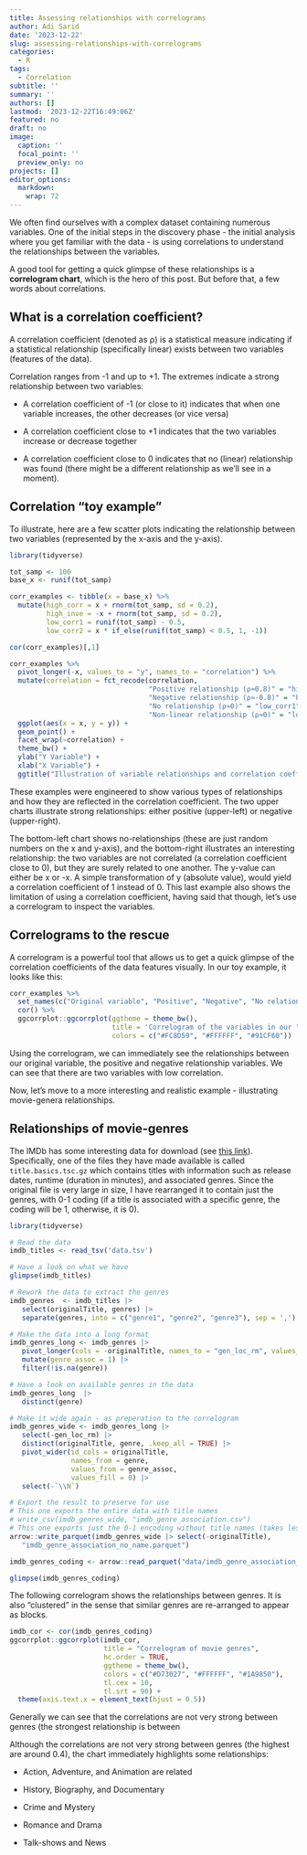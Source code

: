 ```yaml
---
title: Assessing relationships with correlograms
author: Adi Sarid
date: '2023-12-22'
slug: assessing-relationships-with-correlograms
categories:
  - R
tags:
  - Correlation
subtitle: ''
summary: ''
authors: []
lastmod: '2023-12-22T16:49:06Z'
featured: no
draft: no
image:
  caption: ''
  focal_point: ''
  preview_only: no
projects: []
editor_options: 
  markdown: 
    wrap: 72
---
```


We often find ourselves with a complex dataset containing numerous
variables. One of the initial steps in the discovery phase - the initial
analysis where you get familiar with the data - is using correlations to
understand the relationships between the variables.

A good tool for getting a quick glimpse of these relationships is a
**correlogram chart**, which is the hero of this post. But before that,
a few words about correlations.

## What is a correlation coefficient?

A correlation coefficient (denoted as ⍴) is a statistical measure
indicating if a statistical relationship (specifically linear) exists
between two variables (features of the data).

Correlation ranges from -1 and up to +1. The extremes indicate a strong
relationship between two variables:

-   A correlation coefficient of -1 (or close to it) indicates that when
    one variable increases, the other decreases (or vice versa)

-   A correlation coefficient close to +1 indicates that the two
    variables increase or decrease together

-   A correlation coefficient close to 0 indicates that no (linear)
    relationship was found (there might be a different relationship as
    we'll see in a moment).

## Correlation "toy example"

To illustrate, here are a few scatter plots indicating the relationship
between two variables (represented by the x-axis and the y-axis).

```r

library(tidyverse)

tot_samp <- 100
base_x <- runif(tot_samp)

corr_examples <- tibble(x = base_x) %>% 
  mutate(high_corr = x + rnorm(tot_samp, sd = 0.2),
         high_inve = -x + rnorm(tot_samp, sd = 0.2),
         low_corr1 = runif(tot_samp) - 0.5,
         low_corr2 = x * if_else(runif(tot_samp) < 0.5, 1, -1))

cor(corr_examples)[,1]

corr_examples %>% 
  pivot_longer(-x, values_to = "y", names_to = "correlation") %>% 
  mutate(correlation = fct_recode(correlation,
                                  "Positive relationship (⍴≈0.8)" = "high_corr",
                                  "Negative relationship (⍴≈-0.8)" = "high_inve",
                                  "No relationship (⍴≈0)" = "low_corr1",
                                  "Non-linear relationship (⍴≈0)" = "low_corr2")) %>% 
  ggplot(aes(x = x, y = y)) + 
  geom_point() + 
  facet_wrap(~correlation) + 
  theme_bw() + 
  ylab("Y Variable") + 
  xlab("X Variable") + 
  ggtitle("Illustration of variable relationships and correlation coefficient")
```

These examples were engineered to show various types of relationships
and how they are reflected in the correlation coefficient. The two upper
charts illustrate strong relationships: either positive (upper-left) or
negative (upper-right).

The bottom-left chart shows no-relationships (these are just random
numbers on the x and y-axis), and the bottom-right illustrates an
interesting relationship: the two variables are not correlated (a
correlation coefficient close to 0), but they are surely related to one
another. The y-value can either be x or -x. A simple transformation of y
(absolute value), would yield a correlation coefficient of 1 instead of
0. This last example also shows the limitation of using a correlation
coefficient, having said that though, let's use a correlogram to inspect
the variables.

## Correlograms to the rescue

A correlogram is a powerful tool that allows us to get a quick glimpse
of the correlation coefficients of the data features visually. In our
toy example, it looks like this:

```r
corr_examples %>% 
  set_names(c("Original variable", "Positive", "Negative", "No relationship", "Non-linear")) %>% 
  cor() %>% 
  ggcorrplot::ggcorrplot(ggtheme = theme_bw(), 
                         title = 'Correlogram of the variables in our "toy example"', 
                         colors = c("#FC8D59", "#FFFFFF", "#91CF60"))
```

Using the correlogram, we can immediately see the relationships between
our original variable, the positive and negative relationship variables.
We can see that there are two variables with low correlation.

Now, let's move to a more interesting and realistic example -
illustrating movie-genera relationships.

## Relationships of movie-genres

The IMDb has some interesting data for download (see [this
link](https://datasets.imdbws.com/)). Specifically, one of the files
they have made available is called `title.basics.tsc.gz` which contains
titles with information such as release dates, runtime (duration in
minutes), and associated genres. Since the original file is very large
in size, I have rearranged it to contain just the genres, with 0-1
coding (if a title is associated with a specific genre, the coding will
be 1, otherwise, it is 0).

```r
library(tidyverse)

# Read the data
imdb_titles <- read_tsv('data.tsv')

# Have a look on what we have
glimpse(imdb_titles)

# Rework the data to extract the genres
imdb_genres  <- imdb_titles |>
   select(originalTitle, genres) |>
   separate(genres, into = c("genre1", "genre2", "genre3"), sep = ',')

# Make the data into a long format
imdb_genres_long <- imdb_genres |>
   pivot_longer(cols = -originalTitle, names_to = "gen_loc_rm", values_to = "genre") |>
   mutate(genre_assoc = 1) |>
   filter(!is.na(genre))

# Have a look on available genres in the data
imdb_genres_long  |>
   distinct(genre)

# Make it wide again - as preperation to the correlogram
imdb_genres_wide <- imdb_genres_long |>
   select(-gen_loc_rm) |>
   distinct(originalTitle, genre, .keep_all = TRUE) |>
   pivot_wider(id_cols = originalTitle, 
               names_from = genre, 
               values_from = genre_assoc, 
               values_fill = 0) |>
   select(-`\\N`)

# Export the result to preserve for use
# This one exports the entire data with title names
# write_csv(imdb_genres_wide, "imdb_genre_association.csv")
# This one exports just the 0-1 encoding without title names (takes less space)
arrow::write_parquet(imdb_genres_wide |> select(-originalTitle), 
   "imdb_genre_association_no_name.parquet")

```

```r
imdb_genres_coding <- arrow::read_parquet("data/imdb_genre_association_no_name.parquet")

glimpse(imdb_genres_coding)
```

The following correlogram shows the relationships between genres. It is
also "clustered" in the sense that similar genres are re-arranged to
appear as blocks.

```r
imdb_cor <- cor(imdb_genres_coding)
ggcorrplot::ggcorrplot(imdb_cor,
                       title = "Correlogram of movie genres",
                       hc.order = TRUE,
                       ggtheme = theme_bw(),
                       colors = c("#D73027", "#FFFFFF", "#1A9850"),
                       tl.cex = 10, 
                       tl.srt = 90) + 
  theme(axis.text.x = element_text(hjust = 0.5))
```

Generally we can see that the correlations are not very strong between
genres (the strongest relationship is between

Although the correlations are not very strong between genres (the
highest are around 0.4), the chart immediately highlights some
relationships:

-   Action, Adventure, and Animation are related

-   History, Biography, and Documentary

-   Crime and Mystery

-   Romance and Drama

-   Talk-shows and News
